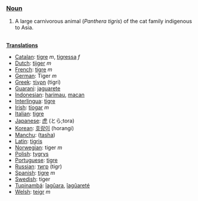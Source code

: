 ===[[Noun]]===
#A large carnivorous animal (<I>Panthera tigris</I>) of the cat family indigenous to Asia.
<br>
'''[[Translation]]s'''
*[[Catalan]]: [[tigre]] ''m'', [[tigressa]] ''f''
*[[Dutch]]: [[tijger]] ''m''
*[[French]]: [[tigre]] ''m''
*[[German]]: Tiger ''m''
*[[Greek]]: [[τίγρη]] (tigri)
*[[Guarani]]: [[jaguarete]]
*[[Indonesian]]: [[harimau]], [[macan]]
*[[Interlingua]]: [[tigre]]
*[[Irish]]: [[tíogar]] ''m''
*[[Italian]]: [[tigre]]
*[[Japanese]]: [[虎]] (とら;tora)
*[[Korean]]: [[호랑이]] (horangi)
*[[Manchu]]: ([[tasha]])
*[[Latin]]: [[tigris]]
*[[Norwegian]]: tiger ''m''
*[[Polish]]: [[tygrys]]
*[[Portuguese]]: [[tigre]]
*[[Russian]]: [[тигр]] (tigr)
*[[Spanish]]: [[tigre]] ''m''
*[[Swedish]]: tiger
*[[Tupinambá]]: [[îagûara]], [[îagûareté]]
*[[Welsh]]: [[teigr]] ''m''